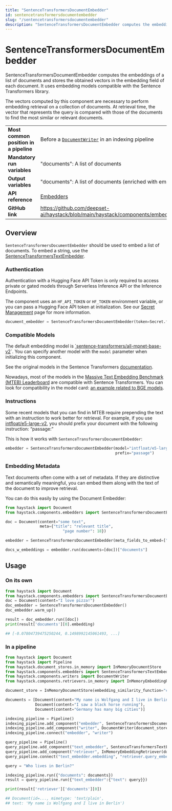 ```yaml
---
title: "SentenceTransformersDocumentEmbedder"
id: sentencetransformersdocumentembedder
slug: "/sentencetransformersdocumentembedder"
description: "SentenceTransformersDocumentEmbedder computes the embeddings of a list of documents and stores the obtained vectors in the embedding field of each document. It uses embedding models compatible with the Sentence Transformers library."
---
```


# SentenceTransformersDocumentEmbedder

SentenceTransformersDocumentEmbedder computes the embeddings of a list of documents and stores the obtained vectors in the embedding field of each document. It uses embedding models compatible with the Sentence Transformers library.

The vectors computed by this component are necessary to perform embedding retrieval on a collection of documents. At retrieval time, the vector that represents the query is compared with those of the documents to find the most similar or relevant documents.

|  |  |
| --- | --- |
| **Most common position in a pipeline** | Before a [`DocumentWriter`](../writers/documentwriter.mdx)  in an indexing pipeline                                                  |
| **Mandatory run variables**            | "documents": A list of documents                                                                                            |
| **Output variables**                   | "documents": A list of documents (enriched with embeddings)                                                                 |
| **API reference**                      | [Embedders](/reference/embedders-api)                                                                                              |
| **GitHub link**                        | https://github.com/deepset-ai/haystack/blob/main/haystack/components/embedders/sentence_transformers_document_embedder.py |

## Overview

`SentenceTransformersDocumentEmbedder` should be used to embed a list of documents. To embed a string, use the [SentenceTransformersTextEmbedder](sentencetransformerstextembedder.mdx).

### Authentication

Authentication with a Hugging Face API Token is only required to access private or gated models through Serverless Inference API or the Inference Endpoints.

The component uses an `HF_API_TOKEN` or `HF_TOKEN` environment variable, or you can pass a Hugging Face API token at initialization. See our [Secret Management](../../concepts/secret-management.mdx) page for more information.

```python
document_embedder = SentenceTransformersDocumentEmbedder(token=Secret.from_token("<your-api-key>"))
```

### Compatible Models

The default embedding model is [\`sentence-transformers/all-mpnet-base-v2](https://huggingface.co/sentence-transformers/all-mpnet-base-v2)\`. You can specify another model with the `model` parameter when initializing this component.

See the original models in the Sentence Transformers [documentation](https://www.sbert.net/docs/pretrained_models.html).

Nowadays, most of the models in the [Massive Text Embedding Benchmark (MTEB) Leaderboard](https://huggingface.co/spaces/mteb/leaderboard) are compatible with Sentence Transformers.
You can look for compatibility in the model card: [an example related to BGE models](https://huggingface.co/BAAI/bge-large-en-v1.5#using-sentence-transformers).

### Instructions

Some recent models that you can find in MTEB require prepending the text with an instruction to work better for retrieval.
For example, if you use [intfloat/e5-large-v2](https://huggingface.co/BAAI/bge-large-en-v1.5#model-list), you should prefix your document with the following instruction: “passage:”

This is how it works with `SentenceTransformersDocumentEmbedder`:

```python
embedder = SentenceTransformersDocumentEmbedder(model="intfloat/e5-large-v2",
                                                prefix="passage")
```

### Embedding Metadata

Text documents often come with a set of metadata. If they are distinctive and semantically meaningful, you can embed them along with the text of the document to improve retrieval.

You can do this easily by using the Document Embedder:

```python
from haystack import Document
from haystack.components.embedders import SentenceTransformersDocumentEmbedder

doc = Document(content="some text",
               meta={"title": "relevant title",
                         "page number": 18})

embedder = SentenceTransformersDocumentEmbedder(meta_fields_to_embed=["title"])

docs_w_embeddings = embedder.run(documents=[doc])["documents"]
```

## Usage

### On its own

```python
from haystack import Document
from haystack.components.embedders import SentenceTransformersDocumentEmbedder
doc = Document(content="I love pizza!")
doc_embedder = SentenceTransformersDocumentEmbedder()
doc_embedder.warm_up()

result = doc_embedder.run([doc])
print(result['documents'][0].embedding)

## [-0.07804739475250244, 0.1498992145061493, ...]
```

### In a pipeline

```python
from haystack import Document
from haystack import Pipeline
from haystack.document_stores.in_memory import InMemoryDocumentStore
from haystack.components.embedders import SentenceTransformersTextEmbedder, SentenceTransformersDocumentEmbedder
from haystack.components.writers import DocumentWriter
from haystack.components.retrievers.in_memory import InMemoryEmbeddingRetriever

document_store = InMemoryDocumentStore(embedding_similarity_function="cosine")

documents = [Document(content="My name is Wolfgang and I live in Berlin"),
             Document(content="I saw a black horse running"),
             Document(content="Germany has many big cities")]

indexing_pipeline = Pipeline()
indexing_pipeline.add_component("embedder", SentenceTransformersDocumentEmbedder())
indexing_pipeline.add_component("writer", DocumentWriter(document_store=document_store))
indexing_pipeline.connect("embedder", "writer")

query_pipeline = Pipeline()
query_pipeline.add_component("text_embedder", SentenceTransformersTextEmbedder())
query_pipeline.add_component("retriever", InMemoryEmbeddingRetriever(document_store=document_store))
query_pipeline.connect("text_embedder.embedding", "retriever.query_embedding")

query = "Who lives in Berlin?"

indexing_pipeline.run({"documents": documents})
result = query_pipeline.run({"text_embedder":{"text": query}})

print(result['retriever']['documents'][0])

## Document(id=..., mimetype: 'text/plain',
## text: 'My name is Wolfgang and I live in Berlin')
```

